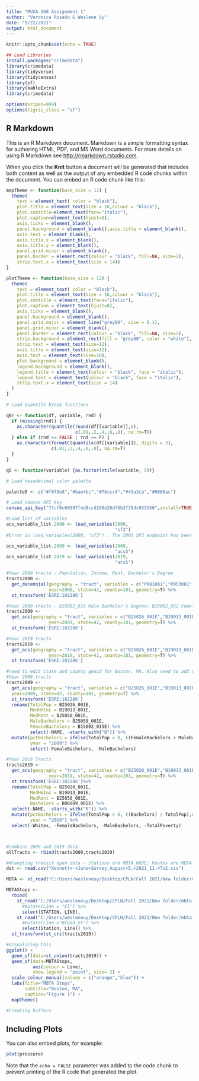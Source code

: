 ---
title: "MUSA 508 Assignment 1"
author: "Veronica Rosado & Weslene Uy"
date: "9/22/2021"
output: html_document
---

```{r setup, include=FALSE}
knitr::opts_chunk$set(echo = TRUE)

## Load Libraries
install.packages("crimedata")
library(crimedata)
library(tidyverse)
library(tidycensus)
library(sf)
library(kableExtra)
library(crimedata)

options(scipen=999) 
options(tigris_class = "sf")

```

## R Markdown

This is an R Markdown document. Markdown is a simple formatting syntax for authoring HTML, PDF, and MS Word documents. For more details on using R Markdown see <http://rmarkdown.rstudio.com>.

When you click the **Knit** button a document will be generated that includes both content as well as the output of any embedded R code chunks within the document. You can embed an R code chunk like this:

```{r graphic themes, warning = FALSE}

mapTheme <- function(base_size = 12) {
  theme(
    text = element_text( color = "black"),
    plot.title = element_text(size = 16,colour = "black"),
    plot.subtitle=element_text(face="italic"),
    plot.caption=element_text(hjust=0),
    axis.ticks = element_blank(),
    panel.background = element_blank(),axis.title = element_blank(),
    axis.text = element_blank(),
    axis.title.x = element_blank(),
    axis.title.y = element_blank(),
    panel.grid.minor = element_blank(),
    panel.border = element_rect(colour = "black", fill=NA, size=2),
    strip.text.x = element_text(size = 14))
}

plotTheme <- function(base_size = 12) {
  theme(
    text = element_text( color = "black"),
    plot.title = element_text(size = 16,colour = "black"),
    plot.subtitle = element_text(face="italic"),
    plot.caption = element_text(hjust=0),
    axis.ticks = element_blank(),
    panel.background = element_blank(),
    panel.grid.major = element_line("grey80", size = 0.1),
    panel.grid.minor = element_blank(),
    panel.border = element_rect(colour = "black", fill=NA, size=2),
    strip.background = element_rect(fill = "grey80", color = "white"),
    strip.text = element_text(size=12),
    axis.title = element_text(size=12),
    axis.text = element_text(size=10),
    plot.background = element_blank(),
    legend.background = element_blank(),
    legend.title = element_text(colour = "black", face = "italic"),
    legend.text = element_text(colour = "black", face = "italic"),
    strip.text.x = element_text(size = 14)
  )
}

# Load Quantile break functions

qBr <- function(df, variable, rnd) {
  if (missing(rnd)) {
    as.character(quantile(round(df[[variable]],0),
                          c(.01,.2,.4,.6,.8), na.rm=T))
  } else if (rnd == FALSE | rnd == F) {
    as.character(formatC(quantile(df[[variable]]), digits = 3),
                 c(.01,.2,.4,.6,.8), na.rm=T)
  }
}

q5 <- function(variable) {as.factor(ntile(variable, 5))}

# Load hexadecimal color palette

palette5 <- c("#f0f9e8","#bae4bc","#7bccc4","#43a2ca","#0868ac")

# Load census API key
census_api_key("7fcf0c60997f4d8ccd298e26df0b2f35dc033150",install=TRUE, overwrite=TRUE)

#Load list of variables
acs_variable_list.2000 <- load_variables(2000,
                                         "sf3")
#Error in load_variables(2000, "sf3") : The 2000 SF3 endpoint has been removed by the Census Bureau. We will support this data again when the endpoint is updated; in the meantime, we recommend using NHGIS (https://nhgis.org) and the ipumsr R package.

acs_variable_list.2009 <- load_variables(2009, 
                                         "acs5")
acs_variable_list.2019 <- load_variables(2019, 
                                         "acs5")

#Year 2000 tracts - Population, Income, Rent, Bachelor's Degree
tracts2000 <-  
  get_decennial(geography = "tract", variables = c("P001001","P053001","H056001",), 
                year=2000, state=42, county=101, geometry=T) %>% 
  st_transform('ESRI:102286')

#Year 2009 tracts - B15002_015 Male Bachelor's Degree; B15002_032 Female Bachelor's Degree
tracts2009 <-  
  get_acs(geography = "tract", variables = c("B25026_001E","B19013_001E","B25058_001E","B15002_015E", "B15002_032E"),
                year=2009, state=42, county=101, geometry=T) %>% 
  st_transform('ESRI:102286')

#Year 2019 tracts
tracts2019 <-  
  get_acs(geography = "tract", variables = c("B25026_001E","B19013_001E","B25058_001E","B06009_005E"),
                year=2019, state=42, county=101, geometry=T) %>% 
  st_transform('ESRI:102286')

#need to edit state and county geoid for Boston, MA. Also need to add one more variable - we use the population variable to get the percentages
#Year 2009 tracts
tracts2009 <-  
  get_acs(geography = "tract", variables = c("B25026_001E","B19013_001E","B25058_001E","B15002_015E", "B15002_032E"),
  year=2009, state=42, county=101, geometry=T) %>% 
  st_transform('ESRI:102286')    
  rename(TotalPop = B25026_001E, 
         MedHHInc = B19013_001E, 
         MedRent = B25058_001E,
         MaleBachelors = B25058_001E,
         FemaleBachelors = B15002_015E) %>%
         select(-NAME, -starts_with("B")) %>%
  mutate(pctBachelors = ifelse(TotalPop > 0, ((FemaleBachelors + MaleBachelors) / TotalPop),0),
         year = "2009") %>%
         select(-FemaleBachelors, -MaleBachelors) 

#Year 2019 Tracts
tracts2019 <- 
  get_acs(geography = "tract", variables = c("B25026_001E","B19013_001E","B25058_001E","B06009_005E"),
                year=2019, state=42, county=101, geometry=T) %>% 
  st_transform('ESRI:102286')%>%
  rename(TotalPop = B25026_001E, 
         MedHHInc = B19013_001E, 
         MedRent = B25058_001E,
         Bachelors = B06009_005E) %>%
  select(-NAME, -starts_with("B")) %>%
  mutate(pctBachelors = ifelse(TotalPop > 0, ((Bachelors) / TotalPop),0),
         year = "2019") %>%
  select(-Whites, -FemaleBachelors, -MaleBachelors, -TotalPoverty) 



#Combine 2009 and 2019 data
allTracts <- rbind(tracts2009,tracts2019)

#Wrangling transit open data - Stations are MBTA_NODE; Routes are MBTA_ARC
dat <- read.csv("Kennett+-+June+Survey_August+5,+2021_11.47v2.csv")

MBTA <- st_read("C:/Users/wesleneuy/Desktop/CPLN/Fall 2021/New folder/mbta_rapid_transit/MBTA_NODE.shp")

MBTAStops <- 
  rbind(
    st_read("C:/Users/wesleneuy/Desktop/CPLN/Fall 2021/New folder/mbta_rapid_transit/MBTA_NODE.shp")%>% 
      #mutate(Line = "El") %>%
      select(STATION, LINE),
    st_read("C:/Users/wesleneuy/Desktop/CPLN/Fall 2021/New folder/mbta_rapid_transit/MBTA_ARC.shp")%>%
      #mutate(Line ="Broad_St") %>%
      select(Station, Line)) %>%
  st_transform(st_crs(tracts2019))  

#Visualizing this
ggplot() + 
  geom_sf(data=st_union(tracts2019)) +
  geom_sf(data=MBTAStops, 
          aes(colour = Line), 
          show.legend = "point", size= 2) +
  scale_colour_manual(values = c("orange","blue")) +
  labs(title="MBTA Stops", 
       subtitle="Boston, MA", 
       caption="Figure 1") +
  mapTheme()

#Creating buffers

```

## Including Plots

You can also embed plots, for example:

```{r pressure, echo=FALSE}
plot(pressure)
```

Note that the `echo = FALSE` parameter was added to the code chunk to prevent printing of the R code that generated the plot.
